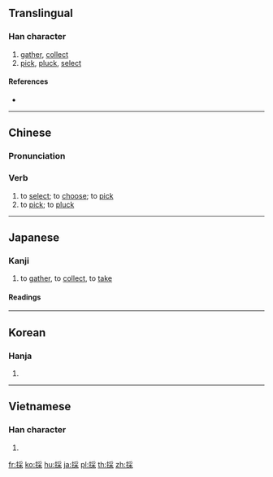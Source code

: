 {{also|采}}
==Translingual==

===Han character===
{{Han char|rn=64|rad=手|as=08|sn=11|four=52094|canj=QBD|ids=⿰扌采}}

# [[gather]], [[collect]]
# [[pick]], [[pluck]], [[select]]

====References====
* {{Han ref|kx=0438.120|dkj=12274|dj=0788.100|hdz=31901.010|uh=63A1|ud=25505|bh=B1C4|bd=45508}}

----

==Chinese==
{{zh-forms|s=采}}

===Pronunciation===
{{zh-pron
|m=cǎi
|c=coi2
|h=chhái
|mn=chhái
|mc=y
|oc=y
|ma=
|cat=v
}}

===Verb===
{{zh-verb}}

# to [[select]]; to [[choose]]; to [[pick]]
# to [[pick]]; to [[pluck]]

----

==Japanese==

===Kanji===
{{ja-kanji|grade=5|rs=手08}}

# to [[gather]], to [[collect]], to [[take]]

====Readings====
{{ja-readings
|goon=[[さい]] (sai)
|kanon=[[さい]] (sai)
|kun=[[とる]] ([[採る]], toru)
}}

----

==Korean==

===Hanja===
{{ko-hanja|hangeul=채|eumhun=|rv=chae|mr=ch'ae|y=chay}}

# {{defn|lang=ko|sort=手08}}

----

==Vietnamese==

===Han character===
{{vi-hantu|[[thái]], [[thám]], [[thăm]], [[thớm]], [[xăm]], [[xom]], [[xái]], [[thải]]|rs=手08}}

# {{defn|lang=vi|sort=手08}}

[[fr:採]]
[[ko:採]]
[[hu:採]]
[[ja:採]]
[[pl:採]]
[[th:採]]
[[zh:採]]